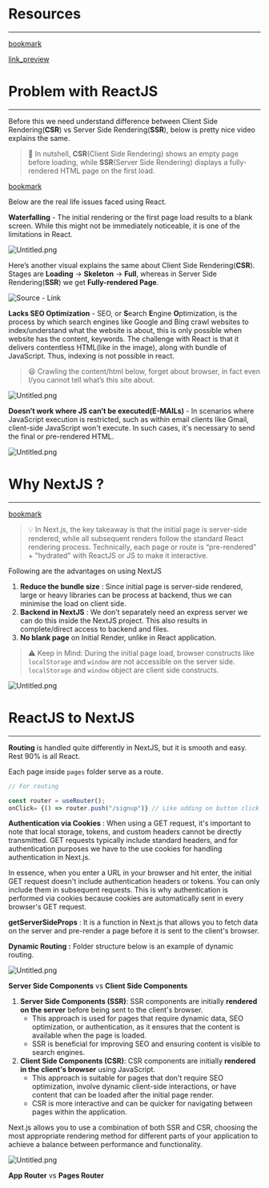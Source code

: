 
# Resources


---


[bookmark](https://slides.com/harkiratsingh-2/week-10-2)


[link_preview](https://github.com/100xDevs-hkirat/week-10.2)


# Problem with ReactJS


---


Before this we need understand difference between Client Side Rendering(**CSR**) vs Server Side Rendering(**SSR**), below is pretty nice video explains the same.


> 📌 In nutshell, **CSR**(Client Side Rendering) shows an empty page before loading, while **SSR**(Server Side Rendering) displays a fully-rendered HTML page on the first load.


[bookmark](https://youtu.be/ObrSuDYMl1s?si=9VB6uGILENfZWkOt)


Below are the real life issues faced using React.


**Waterfalling** - The initial rendering or the first page load results to a blank screen. While this might not be immediately noticeable, it is one of the limitations in React.


![Untitled.png](https://prod-files-secure.s3.us-west-2.amazonaws.com/dd624914-6876-4b58-9694-424f7aa5e22a/2ef380ea-0ca3-40f4-840d-0c972ecf9639/Untitled.png?X-Amz-Algorithm=AWS4-HMAC-SHA256&X-Amz-Content-Sha256=UNSIGNED-PAYLOAD&X-Amz-Credential=AKIAT73L2G45HZZMZUHI%2F20240206%2Fus-west-2%2Fs3%2Faws4_request&X-Amz-Date=20240206T002419Z&X-Amz-Expires=3600&X-Amz-Signature=b6cb391f455b1c08e21bff7a52b4ba8820519c52b9e366b6efaad99339836a2c&X-Amz-SignedHeaders=host&x-id=GetObject)


Here’s another visual explains the same about Client Side Rendering(**CSR**). Stages are **Loading** → **Skeleton** → **Full**, whereas in Server Side Rendering(**SSR**) we get **Fully-rendered Page**.


![Source - Link](https://prod-files-secure.s3.us-west-2.amazonaws.com/dd624914-6876-4b58-9694-424f7aa5e22a/68062fb6-3a46-40ee-bdd6-ad8e9de2a5e6/Untitled.png?X-Amz-Algorithm=AWS4-HMAC-SHA256&X-Amz-Content-Sha256=UNSIGNED-PAYLOAD&X-Amz-Credential=AKIAT73L2G45HZZMZUHI%2F20240206%2Fus-west-2%2Fs3%2Faws4_request&X-Amz-Date=20240206T002419Z&X-Amz-Expires=3600&X-Amz-Signature=6fc2fc77337b99112d012cc07511f04845e05a3922a72851138d03b2ee5fca0d&X-Amz-SignedHeaders=host&x-id=GetObject)


**Lacks SEO Optimization** - SEO, or **S**earch **E**ngine **O**ptimization, is the process by which search engines like Google and Bing crawl websites to index/understand what the website is about, this is only possible when website has the content, keywords. The challenge with React is that it delivers contentless HTML(like in the image), along with bundle of JavaScript. Thus, indexing is not possible in react.


> 😆 Crawling the content/html below, forget about browser, in fact even I/you cannot tell what’s this site about.


![Untitled.png](https://prod-files-secure.s3.us-west-2.amazonaws.com/dd624914-6876-4b58-9694-424f7aa5e22a/6180a693-546c-4e5c-a86b-b9af1faba071/Untitled.png?X-Amz-Algorithm=AWS4-HMAC-SHA256&X-Amz-Content-Sha256=UNSIGNED-PAYLOAD&X-Amz-Credential=AKIAT73L2G45HZZMZUHI%2F20240206%2Fus-west-2%2Fs3%2Faws4_request&X-Amz-Date=20240206T002419Z&X-Amz-Expires=3600&X-Amz-Signature=3aec102d82bee550e6b708184a5eff045733e3a7264914df6aaf5b280e8d1750&X-Amz-SignedHeaders=host&x-id=GetObject)


**Doesn’t work where JS can’t be executed(E-MAILs)** - In scenarios where JavaScript execution is restricted, such as within email clients like Gmail, client-side JavaScript won't execute. In such cases, it's necessary to send the final or pre-rendered HTML.


![Untitled.png](https://prod-files-secure.s3.us-west-2.amazonaws.com/dd624914-6876-4b58-9694-424f7aa5e22a/80f3eec9-2dab-4fd0-977b-1650e7d9e371/Untitled.png?X-Amz-Algorithm=AWS4-HMAC-SHA256&X-Amz-Content-Sha256=UNSIGNED-PAYLOAD&X-Amz-Credential=AKIAT73L2G45HZZMZUHI%2F20240206%2Fus-west-2%2Fs3%2Faws4_request&X-Amz-Date=20240206T002419Z&X-Amz-Expires=3600&X-Amz-Signature=4359f101ea6dd8d979852851dc7d9733834b78fae1314b8cc94f919e6a5016c2&X-Amz-SignedHeaders=host&x-id=GetObject)


# Why NextJS ?


---


[bookmark](https://youtu.be/WAMqFdCFotY?si=USiS6L7gNmtjDRab)


> 💡 In Next.js, the key takeaway is that the initial page is server-side rendered, while all subsequent renders follow the standard React rendering process. Technically, each page or route is “pre-rendered” + "hydrated" with ReactJS or JS  to make it interactive.


Following are the advantages on using NextJS

1. **Reduce the bundle size** : Since initial page is server-side rendered, large or heavy libraries can be process at backend, thus we can minimise the load on client side.
2. **Backend in NextJS** : We don’t separately need an express server we can do this inside the NextJS project. This also results in complete/direct access to backend and files.
3. **No blank page** on Initial Render, unlike in React application.

> ⚠️ Keep in Mind: During the initial page load, browser constructs like `localStorage` and `window` are not accessible on the server side. `localStorage` and `window` object are client side constructs.


![Untitled.png](https://prod-files-secure.s3.us-west-2.amazonaws.com/dd624914-6876-4b58-9694-424f7aa5e22a/b6f89164-f840-49a8-b18d-09642db96306/Untitled.png?X-Amz-Algorithm=AWS4-HMAC-SHA256&X-Amz-Content-Sha256=UNSIGNED-PAYLOAD&X-Amz-Credential=AKIAT73L2G45HZZMZUHI%2F20240206%2Fus-west-2%2Fs3%2Faws4_request&X-Amz-Date=20240206T002419Z&X-Amz-Expires=3600&X-Amz-Signature=c0dd196a1783234b5740fa2a98c09349955fdc167e35bd3a319b7092bed420f4&X-Amz-SignedHeaders=host&x-id=GetObject)


# ReactJS to NextJS 


---


**Routing** is handled quite differently in NextJS, but it is smooth and easy. Rest 90% is all React.


Each page inside `pages` folder serve as a route.


```javascript
// For routing

const router = useRouter();
onClick= {() => router.push("/signup")} // Like adding on button click.
```


**Authentication via Cookies** : When using a GET request, it's important to note that local storage, tokens, and custom headers cannot be directly transmitted. GET requests typically include standard headers, and for authentication purposes we have to the use cookies for handling authentication in Next.js.


In essence, when you enter a URL in your browser and hit enter, the initial GET request doesn't include authentication headers or tokens. You can only include them in subsequent requests. This is why authentication is performed via cookies because cookies are automatically sent in every browser's GET request.


**getServerSideProps** : It is a function in Next.js that allows you to fetch data on the server and pre-render a page before it is sent to the client's browser.


**Dynamic Routing** **:** Folder structure below is an example of dynamic routing.


![Untitled.png](https://prod-files-secure.s3.us-west-2.amazonaws.com/dd624914-6876-4b58-9694-424f7aa5e22a/30d7e130-d10c-484f-a165-cacd13502ffb/Untitled.png?X-Amz-Algorithm=AWS4-HMAC-SHA256&X-Amz-Content-Sha256=UNSIGNED-PAYLOAD&X-Amz-Credential=AKIAT73L2G45HZZMZUHI%2F20240206%2Fus-west-2%2Fs3%2Faws4_request&X-Amz-Date=20240206T002419Z&X-Amz-Expires=3600&X-Amz-Signature=51c9e915823b1dedf2537b9f3a43ca30ebe18c10900db53f2c16c58ffaac2961&X-Amz-SignedHeaders=host&x-id=GetObject)


**Server Side Components** vs **Client Side Components**

1. **Server Side Components (SSR)**: SSR components are initially **rendered on the server** before being sent to the client's browser.
	- This approach is used for pages that require dynamic data, SEO optimization, or authentication, as it ensures that the content is available when the page is loaded.
	- SSR is beneficial for improving SEO and ensuring content is visible to search engines.
2. **Client Side Components (CSR)**: CSR components are initially **rendered in the client's browser** using JavaScript.
	- This approach is suitable for pages that don't require SEO optimization, involve dynamic client-side interactions, or have content that can be loaded after the initial page render.
	- CSR is more interactive and can be quicker for navigating between pages within the application.

Next.js allows you to use a combination of both SSR and CSR, choosing the most appropriate rendering method for different parts of your application to achieve a balance between performance and functionality.


![Untitled.png](https://prod-files-secure.s3.us-west-2.amazonaws.com/dd624914-6876-4b58-9694-424f7aa5e22a/9418ec2a-b45c-4a83-9fc7-c289a34e0255/Untitled.png?X-Amz-Algorithm=AWS4-HMAC-SHA256&X-Amz-Content-Sha256=UNSIGNED-PAYLOAD&X-Amz-Credential=AKIAT73L2G45HZZMZUHI%2F20240206%2Fus-west-2%2Fs3%2Faws4_request&X-Amz-Date=20240206T002419Z&X-Amz-Expires=3600&X-Amz-Signature=52643ef57a828730de5ff895bdd600f225d4ca9e697534d993b36228d3ffbb3d&X-Amz-SignedHeaders=host&x-id=GetObject)


**App Router** vs **Pages Router**

